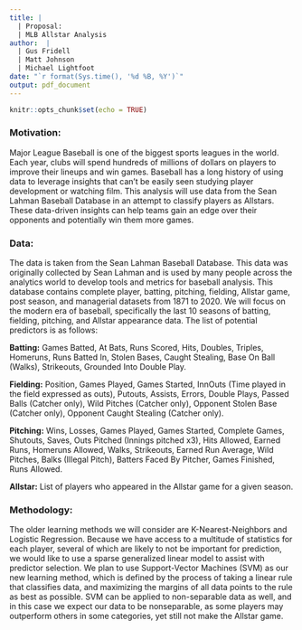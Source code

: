 ```yaml
---
title: |
  | Proposal:
  | MLB Allstar Analysis
author:  |
  | Gus Fridell
  | Matt Johnson
  | Michael Lightfoot
date: "`r format(Sys.time(), '%d %B, %Y')`"
output: pdf_document
---
```


```r
knitr::opts_chunk$set(echo = TRUE)
```

### Motivation:
Major League Baseball is one of the biggest sports leagues in the world. Each year, clubs will spend hundreds of millions of dollars on players to improve their lineups and win games. Baseball has a long history of using data to leverage insights that can’t be easily seen studying player development or watching film. This analysis will use data from the Sean Lahman Baseball Database in an attempt to classify players as Allstars. These data-driven insights can help teams gain an edge over their opponents and potentially win them more games.

### Data:
The data is taken from the Sean Lahman Baseball Database. This data was originally collected by Sean Lahman and is used by many people across the analytics world to develop tools and metrics for baseball analysis. This database contains complete player, batting, pitching, fielding, Allstar game, post season, and managerial datasets from 1871 to 2020. We will focus on the modern era of baseball, specifically the last 10 seasons of batting, fielding, pitching, and Allstar appearance data. The list of potential predictors is as follows:

**Batting:**
Games Batted, At Bats, Runs Scored, Hits, Doubles, Triples, Homeruns, Runs Batted In, Stolen Bases, Caught Stealing, Base On Ball (Walks), Strikeouts, Grounded Into Double Play.

**Fielding:**
Position, Games Played, Games Started, InnOuts (Time played in the field expressed as outs), Putouts, Assists, Errors, Double Plays, Passed Balls (Catcher only), Wild Pitches (Catcher only), Opponent Stolen Base (Catcher only), Opponent Caught Stealing (Catcher only).

**Pitching:**
Wins, Losses, Games Played, Games Started, Complete Games, Shutouts, Saves, Outs Pitched (Innings pitched x3), Hits Allowed, Earned Runs, Homeruns Allowed, Walks, Strikeouts, Earned Run Average, Wild Pitches, Balks (Illegal Pitch), Batters Faced By Pitcher, Games Finished, Runs Allowed.

**Allstar:**
List of players who appeared in the Allstar game for a given season.

### Methodology:
The older learning methods we will consider are K-Nearest-Neighbors and Logistic Regression. Because we have access to a multitude of statistics for each player, several of which are likely to not be important for prediction, we would like to use a sparse generalized linear model to assist with predictor selection. We plan to use Support-Vector Machines (SVM) as our new learning method, which is defined by the process of taking a linear rule that classifies data, and maximizing the margins of all data points to the rule as best as possible. SVM can be applied to non-separable data as well, and in this case we expect our data to be nonseparable, as some players may outperform others in some categories, yet still not make the Allstar game.